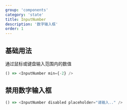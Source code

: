 ```yaml
---
group: 'components'
category: 'state'
title: InputNumber
description: '数字输入框'
order: 1
---
```


## 基础用法

通过鼠标或键盘输入范围内的数值

```js live=true
() => <InputNumber min={-2} />
```

## 禁用数字输入框

```js live=true
() => <InputNumber disabled placeholder="请输入.." />
```
